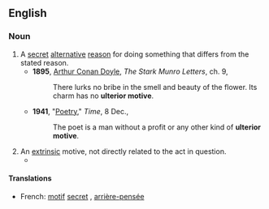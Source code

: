 ==English==

===Noun===
{{en-noun|sg=[[ulterior]] [[motive]]}}

# A [[secret]] [[alternative]] [[reason]] for doing something that differs from the stated reason.
#*'''1895''', [[w:Arthur_Conan_Doyle|Arthur Conan Doyle]], ''The Stark Munro Letters'', ch. 9,
#*:There lurks no bribe in the smell and beauty of the flower. Its charm has no '''ulterior motive'''.
#*'''1941''', "[http://www.time.com/time/magazine/article/0,9171,849702,00.html Poetry]," ''Time'', 8 Dec.,
#*:The poet is a man without a profit or any other kind of '''ulterior motive'''.
# An [[extrinsic]] motive, not directly related to the act in question.
#*{{quote-book
|year=2006
|author=Philip Sington
|title=Zoia's Gold
|url=http://books.google.ca/books?id=CtaFbUVPFikC&dq=Zoia%27s+Gold
|isbn=0743291107
|page=197
|passage="I have an '''ulterior motive''', of course. I want a progress report on the catalog. You've been so mysterious about the whole thing, people are starting to talk."}}

====Translations====
{{trans-top|hidden cause}}
*French: [[motif]] [[secret]] {{m}}, [[arrière-pensée]] {{f}}
{{trans-mid}}
{{trans-bottom}}

{{rfd|What's next, [[red hen]]?}}
